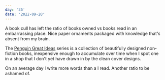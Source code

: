 ```yaml
---
day: '35'
date: '2022-09-20'
---
```


A book cull has left the ratio of books owned vs books read in an embarrassing place. Nice paper ornaments packaged with knowledge that's absent from my brain.

The [Penguin Great Ideas](https://www.penguin.co.uk/series/PEN02/penguin-great-ideas?page=1) series is a collection of beautifully designed non-fiction books, inexpensive enough to accumulate over time when I spot one in a shop that I don't yet have drawn in by the clean cover designs.

On an average day I write more words than a I read. Another ratio to be ashamed of.
